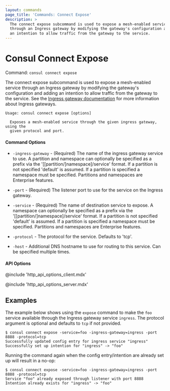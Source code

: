 ```yaml
---
layout: commands
page_title: 'Commands: Connect Expose'
description: >
  The connect expose subcommand is used to expose a mesh-enabled service
  through an Ingress gateway by modifying the gateway's configuration and adding
  an intention to allow traffic from the gateway to the service.
---
```


# Consul Connect Expose

Command: `consul connect expose`

The connect expose subcommand is used to expose a mesh-enabled service
through an Ingress gateway by modifying the gateway's configuration and adding
an intention to allow traffic from the gateway to the service. See the
[Ingress gateway documentation](/consul/docs/connect/gateways/ingress-gateway) for more information
about Ingress gateways.

```text
Usage: consul connect expose [options]

  Exposes a mesh-enabled service through the given ingress gateway, using the
  given protocol and port.
```

#### Command Options

- `-ingress-gateway` - (Required) The name of the ingress gateway service to use.
  A partition and namespace can optionally be specified as a prefix via the
  '[[partition/]namespace]/service' format. If a partition is not specified 'default' is assumed.
  If a partition is specified a namespace must be specified. Partitions and namespaces are Enterprise features.

- `-port` - (Required) The listener port to use for the service on the Ingress
  gateway.

- `-service` - (Required) The name of destination service to expose. A namespace
  can optionally be specified as a prefix via the '[[partition/]namespace]/service'
  format.  If a partition is not specified 'default' is assumed.
  If a partition is specified a namespace must be specified. Partitions and namespaces are Enterprise features.

- `-protocol` - The protocol for the service. Defaults to 'tcp'.

- `-host` - Additional DNS hostname to use for routing to this service. Can be
  specified multiple times.

#### API Options

@include 'http_api_options_client.mdx'

@include 'http_api_options_server.mdx'

## Examples

The example below shows using the `expose` command to make the `foo` service available
through the Ingress gateway service `ingress`. The protocol argument is optional and
defaults to `tcp` if not provided.

```shell-session
$ consul connect expose -service=foo -ingress-gateway=ingress -port 8888 -protocol=tcp
Successfully updated config entry for ingress service "ingress"
Successfully set up intention for "ingress" -> "foo"
```

Running the command again when the config entry/intention are already set up will result
in a no-op:

```shell-session
$ consul connect expose -service=foo -ingress-gateway=ingress -port 8888 -protocol=tcp
Service "foo" already exposed through listener with port 8888
Intention already exists for "ingress" -> "foo"
```
